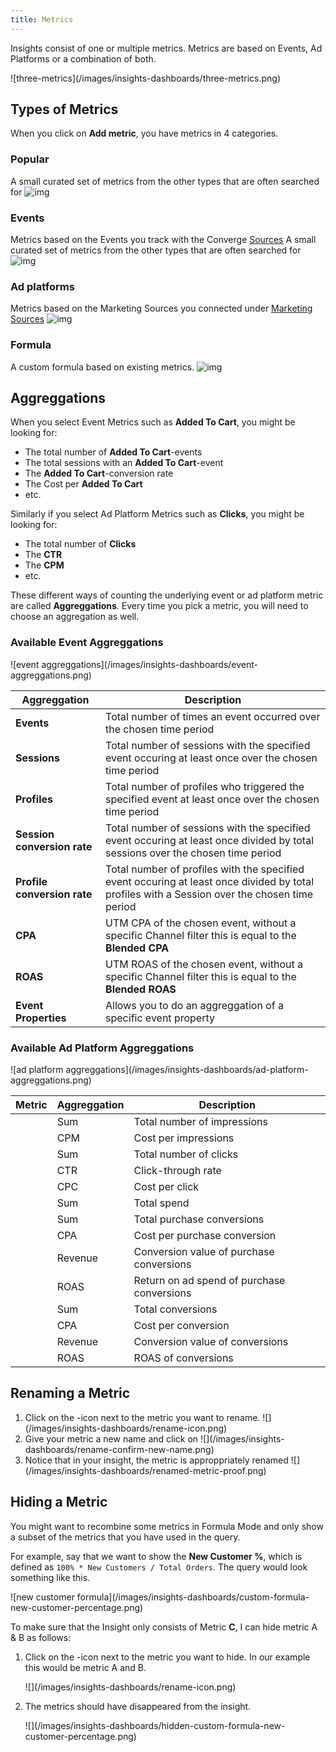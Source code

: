 ```yaml
---
title: Metrics
---
```




Insights consist of one or multiple metrics. 
Metrics are based on Events, Ad Platforms or a combination of both.

<Frame>
    ![three-metrics](/images/insights-dashboards/three-metrics.png)
</Frame>

## Types of Metrics

When you click on **Add metric**, you have metrics in 4 categories.

### Popular

A small curated set of metrics from the other types that are often searched for
    <Frame>
        ![img](/images/insights-dashboards/popular-metrics.png)
    </Frame>


### Events

Metrics based on the Events you track with the Converge [Sources](/sources/source-concepts)
    A small curated set of metrics from the other types that are often searched for
    <Frame>
        ![img](/images/insights-dashboards/event-metrics.png)
    </Frame>


### Ad platforms

Metrics based on the Marketing Sources you connected under [Marketing Sources](/ad-platforms/setting-up-ad-platform-integrations)
    <Frame>
        ![img](/images/insights-dashboards/ad-platform-metrics.png)
    </Frame>

### Formula
A custom formula based on existing metrics.
    <Frame>
        ![img](/images/insights-dashboards/formula-metrics.png)
    </Frame>

## Aggreggations

When you select Event Metrics such as **Added To Cart**, you might be looking for:
- The total number of **Added To Cart**-events
- The total sessions with an **Added To Cart**-event
- The **Added To Cart**-conversion rate
- The Cost per **Added To Cart**
- etc. 

Similarly if you select Ad Platform Metrics such as **Clicks**, you might be looking for:
- The total number of **Clicks**
- The **CTR**
- The **CPM** 
- etc.

These different ways of counting the underlying event or ad platform metric are called **Aggreggations**.
Every time you pick a metric, you will need to choose an aggregation as well. 

### Available Event Aggreggations

<Frame>
    ![event aggreggations](/images/insights-dashboards/event-aggreggations.png)
</Frame>

| Aggreggation                | Description                                                                                                                                   |
| --------------------------- | --------------------------------------------------------------------------------------------------------------------------------------------- |
| **Events**                  | Total number of times an event occurred over the chosen time period                                                                           |
| **Sessions**                | Total number of sessions with the specified event occuring at least once over the chosen time period                                          |
| **Profiles**                | Total number of profiles who triggered the specified event at least once over the chosen time period                                          |
| **Session conversion rate** | Total number of sessions with the specified event occuring at least once divided by total sessions over the chosen time period                |
| **Profile conversion rate** | Total number of profiles with the specified event occuring at least once divided by total profiles with a Session over the chosen time period |
| **CPA**                     | UTM CPA of the chosen event, without a specific Channel filter this is equal to the **Blended CPA**                                           |
| **ROAS**                    | UTM ROAS of the chosen event, without a specific Channel filter this is equal to the **Blended ROAS**                                         |
| **Event Properties**        | Allows you to do an aggreggation of a specific event property                                                                                 |

### Available Ad Platform Aggreggations

<Frame>
    ![ad platform aggreggations](/images/insights-dashboards/ad-platform-aggreggations.png)
</Frame>

| Metric                                                         | Aggreggation | Description                                |
| -------------------------------------------------------------- | ------------ | ------------------------------------------ |
| <IconText name="eye" text="Impressions"/>                      | Sum          | Total number of impressions                |
|                                                                | CPM          | Cost per impressions                       |
| <IconText name="arrow-pointer" text="Clicks"/>                 | Sum          | Total number of clicks                     |
|                                                                | CTR          | Click-through rate                         |
|                                                                | CPC          | Cost per click                             |
| <IconText name="coins" text="Spend"/>                          | Sum          | Total spend                                |
| <IconText name="basket-shopping" text="Purchase Conversions"/> | Sum          | Total purchase conversions                 |
|                                                                | CPA          | Cost per purchase conversion               |
|                                                                | Revenue      | Conversion value of purchase conversions   |
|                                                                | ROAS         | Return on ad spend of purchase conversions |
| <IconText name="basket-shopping" text="Custom Conversions"/>   | Sum          | Total conversions                          |
|                                                                | CPA          | Cost per conversion                        |
|                                                                | Revenue      | Conversion value of conversions            |
|                                                                | ROAS         | ROAS of conversions                        |

## Renaming a Metric

1. Click on the <Icon name="pencil"/>-icon next to the metric you want to rename.
    <Frame>
        ![](/images/insights-dashboards/rename-icon.png)
    </Frame>
2. Give your metric a new name and click on <Icon name="check"/>
    <Frame>
        ![](/images/insights-dashboards/rename-confirm-new-name.png)
    </Frame>
3. Notice that in your insight, the metric is approppriately renamed
    <Frame>
        ![](/images/insights-dashboards/renamed-metric-proof.png)
    </Frame>

## Hiding a Metric

You might want to recombine some metrics in Formula Mode and only show a subset of the metrics that you have used in the query. 

For example, say that we want to show the **New Customer %**, which is defined as `100% * New Customers / Total Orders`. 
The query would look something like this. 

<Frame>
![new customer formula](/images/insights-dashboards/custom-formula-new-customer-percentage.png)
</Frame>

To make sure that the Insight only consists of Metric **C**, I can hide metric A & B as follows: 

1. Click on the <Icon name="eye"/>-icon next to the metric you want to hide. In our example this would be metric A and B.
    <Frame>
        ![](/images/insights-dashboards/rename-icon.png)
    </Frame>

2. The metrics should have disappeared from the insight.
    <Frame>
        ![](/images/insights-dashboards/hidden-custom-formula-new-customer-percentage.png)
    </Frame>